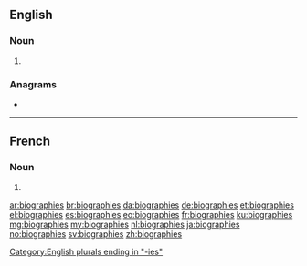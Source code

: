 ==English==

===Noun===
{{head|en|noun plural form}}

# {{plural of|biography|lang=en}}

===Anagrams===
* {{l|en|biographise}}

[[Category:English plurals ending in "-ies"]]

----

==French==

===Noun===
{{head|fr|noun plural form|g=f}}

# {{plural of|biographie|lang=fr}}

[[ar:biographies]]
[[br:biographies]]
[[da:biographies]]
[[de:biographies]]
[[et:biographies]]
[[el:biographies]]
[[es:biographies]]
[[eo:biographies]]
[[fr:biographies]]
[[ku:biographies]]
[[mg:biographies]]
[[my:biographies]]
[[nl:biographies]]
[[ja:biographies]]
[[no:biographies]]
[[sv:biographies]]
[[zh:biographies]]